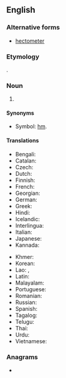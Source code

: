 {{also|hectomètre|hectòmetre|hecto-metre}}
==English==

===Alternative forms===
* [[hectometer]] {{qual|US}}

===Etymology===
{{prefix|en|hecto|metre}}.

===Noun===
{{en-noun}}

# {{SI-unit|en|hecto|metre|length}}

====Synonyms====
* Symbol: [[hm]].

====Translations====
{{trans-top|the length of 100 metres}}
* Bengali: {{t|bn|হেক্টোমিটার}}
* Catalan: {{t|ca|hectòmetre|m}}
* Czech: {{t+|cs|hektometr|m}}
* Dutch: {{t+|nl|hectometer|m}}
* Finnish: {{t+|fi|hehtometri}}
* French: {{t+|fr|hectomètre|m}}
* Georgian: {{t|ka|ჰექთომეტრი}}
* German: {{t+|de|Hektometer|m}}
* Greek: {{t|el|εκατόμετρο|n|sc=Grek}}
* Hindi: {{t|hi|हेक्टोमीटर}}
* Icelandic: {{t|is|hektómetri|m}}
* Interlingua: {{t|ia|hectometro}}
* Italian: {{t+|it|ettometro}}
* Japanese: {{t|ja|ヘクトメートル}}
* Kannada: {{t|kn|ಹೆಕ್ಟೋಮೀಟರು}}
{{trans-mid}}
* Khmer: {{t|km|ហិកតូម៉ែត្រ|tr=hektoo-maet|sc=Khmr}}
* Korean: {{t|ko|헥토미터}}
* Lao: {{t+|lo|ເຮັກໂຕແມັດ}}, {{t|lo|ເຮັກໂຕເມັດ}}
* Latin: {{t|la|hecatometrus}}
* Malayalam: {{t|ml|ഹെക്ടോമിറ്റർ}}
* Portuguese: {{t+|pt|hectômetro|m}}
* Romanian: {{t+|ro|hectometru}}
* Russian: {{t+|ru|гектоме́тр}}
* Spanish: {{t+|es|hectómetro|m}}
* Tagalog: {{t|tl|hektometro}}
* Telugu: {{t|te|హెక్టోమీటరు}}
* Thai: {{t+|th|เฮกโตเมตร}}
* Urdu: {{t|ur|ہیکٹومِیٹَر|tr=hekṭōmīṭaru}}
* Vietnamese: {{t|vi|hectomet}}
{{trans-bottom}}

===Anagrams===
* {{anagrams|en|a=ceeehmortt|hectometer}}